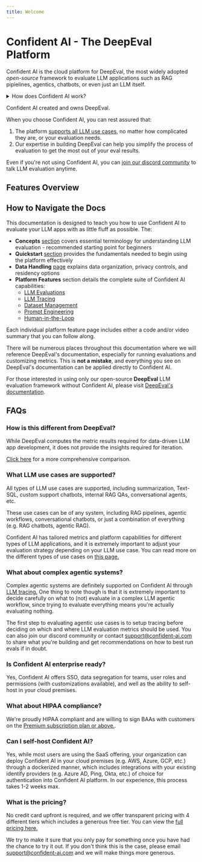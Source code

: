 ```yaml
---
title: Welcome
---
```



# Confident AI - The DeepEval Platform

Confident AI is the cloud platform for DeepEval, the most widely adopted _open-source_ framework to evaluate LLM applications such as RAG pipielines, agentics, chatbots, or even just an LLM itself.

<details>

<summary>How does Confident AI work?</summary>

Confident AI enables organizations to iterate on LLM applications by allowing you to pick the best model and improve on different versions of your prompts. This helps you achieve the best performance for any particular LLM use case you may have.

In a nutshell, we do this by running LLM evaluations for both:

1. **In development**, as you're building your app before deploying to production.
2. **In production**, as your app is live and real-time reporting of performance is required.

There are a dozen more features which will be shown in depth later in this documentation that compliments this evaluation workflow as LLM applications can get very complicated very quickly.

</details>

<Callout>Confident AI created and owns DeepEval.</Callout>

When you choose Confident AI, you can rest assured that:

1. The platform [supports all LLM use cases](/llm-use-cases), no matter how complicated they are, or your evaluation needs.
2. Our expertise in building DeepEval can help you simplify the process of evaluation to get the most out of your eval results.

Even if you're not using Confident AI, you can [join our discord community](https://discord.com/invite/3SEyvpgu2f) to talk LLM evaluation anytime.


## Features Overview

<Cards>
  <Cards.Card arrow title="LLM Evaluation" href="/llm-evaluation/introduction" />
  <Cards.Card
    arrow
    title="LLM Tracing"
    href="/llm-tracing/introduction"
  />
  <Cards.Card arrow title="Prompt Studio" href="/prompt-management/introduction" />
  <Cards.Card arrow title="Dataset Editor" href="/dataset-editor/introduction" />
  <Cards.Card
    arrow
    title="Human-in-the-Loop"
    href="/human-in-the-loop/overview"
  />
  <Cards.Card arrow title="Red Teaming" href="/llm-red-teaming" />
</Cards>

## How to Navigate the Docs

This documentation is designed to teach you how to use Confident AI to evaluate your LLM apps with as little fluff as possible. The:

- **Concepts** [section](/concepts/test-cases) covers essential terminology for understanding LLM evaluation - recommended starting point for beginners
- **Quickstart** [section](/getting-started/setup) provides the fundamentals needed to begin using the platform effectively
- **Data Handling** [page](/data-handling) explains data organization, privacy controls, and residency options
- **Platform Features** section details the complete suite of Confident AI capabilities:
  - [LLM Evaluations](/llm-evaluation/introduction)
  - [LLM Tracing](/llm-tracing/introduction)
  - [Dataset Management](/dataset-editor/introduction)
  - [Prompt Engineering](/prompt-management/introduction)
  - [Human-in-the-Loop](/human-in-the-loop/introduction)

<Callout>
  Each individual platform feature page includes either a code and/or video
  summary that you can follow along.
</Callout>

There will be numerous places throughout this documentation where we will reference DeepEval's documentation, especially for running evaluations and customizing metrics. This is **not a mistake**, and everything you see on DeepEval's documentation can be applied directly to Confident AI.

For those interested in using only our open-source **DeepEval** LLM evaluation framework without Confident AI, please visit [DeepEval's documentation](https://deepeval.com).

## FAQs

### How is this different from DeepEval?

While DeepEval computes the metric results required for data-driven LLM app development, it does not provide the insights required for iteration.

[Click here](/why-confident-ai#deepeval-vs-confident-ai) for a more comprehensive comparison.

### What LLM use cases are supported?

All types of LLM use cases are supported, including summarization, Text-SQL, custom support chatbots, internal RAG QAs, conversational agents, etc.

These use cases can be of any system, including RAG pipelines, agentic workflows, conversational chatbots, or just a combination of everything (e.g. RAG chatbots, agentic RAG).

Confident AI has tailored metrics and platform capabilities for different types of LLM applications, and it is extremely important to adjust your evaluation strategy depending on your LLM use case. You can read more on the different types of use cases on [this page.](/llm-use-cases)

### What about complex agentic systems?

Complex agentic systems are definitely supported on Confident AI through [LLM tracing.](/llm-tracing/introduction) One thing to note though is that it is extremely important to decide carefully on what to (not) evaluate in a complex LLM agentic workflow, since trying to evaluate everything means you're actually evaluating nothing.

The first step to evaluating agentic use cases is to setup tracing before deciding on which and where LLM evaluation metrics should be used. You can also join our discord community or contact support@confident-ai.com to share what you're building and get recommendations on how to best run evals if in doubt.

### Is Confident AI enterprise ready?

Yes, Confident AI offers SSO, data segregation for teams, user roles and permissions (with customizations available), and well as the ability to self-host in your cloud premises.

### What about HIPAA compliance?

We're proudly HIPAA compliant and are willing to sign BAAs with customers on the [Premium subscription plan or above.](https://confident-ai.com/pricing).

### Can I self-host Confident AI?

Yes, while most users are using the SaaS offering, your organization can deploy Confident AI in your cloud premises (e.g. AWS, Azure, GCP, etc.) through a dockerized manner, which includes integrations with your existing identify providers (e.g. Azure AD, Ping, Okta, etc.) of choice for authentication into Confident AI platform. In our experience, this process takes 1-2 weeks max.

### What is the pricing?

No credit card upfront is required, and we offer transparent pricing with 4 different tiers which includes a generous free tier. You can view the [full pricing here.](https://confident-ai.com/pricing)

We try to make it sure that you only pay for something once you have had the chance to try it out. If you don't think this is the case, please email support@confident-ai.com and we will make things more generous.
